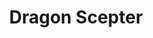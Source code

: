 ---
title: Dragon Scepter
id: magicalscepter:dragon_scepter
icon: magicalscepter:dragon_scepter
type: scepter
---